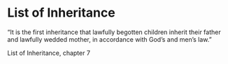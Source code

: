 
# List of Inheritance

“It is the first inheritance that lawfully begotten children inherit their father and lawfully wedded mother, in accordance with God’s and men’s law.”

List of Inheritance, chapter 7

<SubPages meta={meta} />